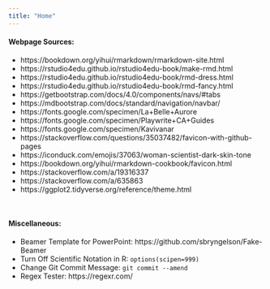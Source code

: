 ```yaml
---
title: "Home"
---
```


<div class="home-page">

#### Webpage Sources:  

- https://bookdown.org/yihui/rmarkdown/rmarkdown-site.html  
- https://rstudio4edu.github.io/rstudio4edu-book/make-rmd.html  
- https://rstudio4edu.github.io/rstudio4edu-book/rmd-dress.html  
- https://rstudio4edu.github.io/rstudio4edu-book/rmd-fancy.html  
- https://getbootstrap.com/docs/4.0/components/navs/#tabs  
- https://mdbootstrap.com/docs/standard/navigation/navbar/  
- https://fonts.google.com/specimen/La+Belle+Aurore  
- https://fonts.google.com/specimen/Playwrite+CA+Guides  
- https://fonts.google.com/specimen/Kavivanar  
- https://stackoverflow.com/questions/35037482/favicon-with-github-pages  
- https://iconduck.com/emojis/37063/woman-scientist-dark-skin-tone  
- https://bookdown.org/yihui/rmarkdown-cookbook/favicon.html  
- https://stackoverflow.com/a/19316337  
- https://stackoverflow.com/a/635863  
- https://ggplot2.tidyverse.org/reference/theme.html  

&nbsp;

#### Miscellaneous:  

- Beamer Template for PowerPoint: https://github.com/sbryngelson/Fake-Beamer
- Turn Off Scientific Notation in R: `options(scipen=999)`
- Change Git Commit Message: `git commit --amend`
- Regex Tester: https://regexr.com/

</div>
